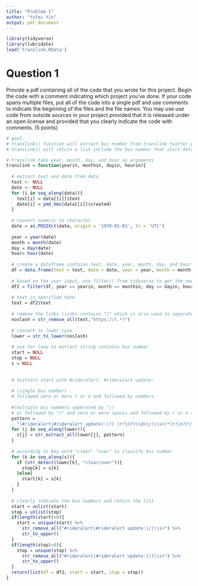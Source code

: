 ---
title: "Problem 1"
author: "Yufei Yin"
output: pdf_document
---

```{r,message=FALSE}
library(tidyverse)
library(lubridate)
load('translink.RData')
```


# Question 1

Provide a pdf containing all of the code that you wrote for this project. Begin the code with a comment indicating which project you've done. If your code spans multiple files, put all of the code into a single pdf and use comments to indicate the beginning of the files and the file names. You may use use code from outside sources in your project provided that it is released under an open license and provided that you clearly indicate the code with comments. (5 points)

```{r}
# goal:
# translink() function will extract bus number from translink twitter page
# translink() will return a list include the bus number that start detouring and stop detouring

# translink take year, month, day, and hour as arguments
translink = function(yearin, monthin, dayin, hourin){
  
  # extract text and date from data 
  text <- NULL
  date <- NULL
  for (i in seq_along(data)){
    text[i] = data[[i]]$text
    date[i] = ymd_hms(data[[i]]$created)
  }
  
  # convert numeric to character
  date = as.POSIXct(date, origin = '1970-01-01', tz = 'UTC')
  
  year = year(date)
  month = month(date)
  day = day(date)
  hour= hour(date)
  
  # create a dataframe contains text, date, year, month, day, and hour
  df = data.frame(text = text, date = date, year = year, month = month, day = day, hour = hour)
  
  # based on the user input, use filter() from tidyverse to get the new tibble
  df2 = filter(df, year == yearin, month == monthin, day == dayin, hour == hourin)
  
  # text in specified date
  text = df2$text
  
  # remove the links (links contains "/" which is also used to seperate bus number)
  noslash = str_remove_all(text,"https://(.*)")
  
  # convert to lower case
  lower = str_to_lower(noslash)
  
  # use for loop to extract string contains bus number
  start = NULL
  stop = NULL
  s = NULL
  
  
  # twitters start with #rideralert, #rideralert update: 
  
  # (single bus number)
  # followed zero or more r or n and followed by numbers 
  
  #(multiple bus numbers seperated by "/)
  # or followed by "/" and zero or more spaces and followed by r or n and numbers
  pattern = 
    "(#rideralert|#rideralert update(:)?) (r?|n?)\\d+|/(\\s+)*(r?|n?)\\d+"
  for (j in seq_along(lower)){
    s[j] = str_extract_all(lower[j], pattern)
  }
  
  # according to key word "clear" "over" to classify bus number 
  for (k in seq_along(s)){
    if (str_detect(lower[k], "clear|over")){
      stop[k] = s[k]
    }else{
      start[k] = s[k]
    }
  }
  
  # clearly indicate the bus numbers and return the list 
  start = unlist(start)
  stop = unlist(stop)
  if(length(start)>0){
    start = unique(start) %>% 
      str_remove_all("#rideralert|#rideralert update:|/|\\s+") %>% 
      str_to_upper()
  }
  if(length(stop)>0){
    stop = unique(stop) %>% 
      str_remove_all("#rideralert|#rideralert update:|/|\\s+") %>% 
      str_to_upper()
  }
  return(list(df = df2, start = start, stop = stop))
}
```

